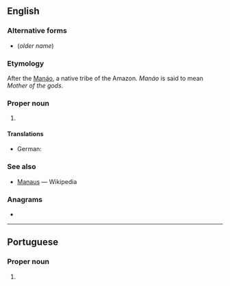 {{also|manaus}}
==English==

===Alternative forms===
* {{l|en|Manáos}} (''older name'')

===Etymology===
After the [[Manáo]], a native {{etyl|arw|en}} tribe of the Amazon. ''Manáo'' is said to mean ''Mother of the gods''.

===Proper noun===
{{en-proper noun}}

# {{place:Brazil/state capital|en|state=Amazonas}}

====Translations====
{{trans-top|capital of Amazonas}}
* German: {{t+|de|Manaus}}
{{trans-mid}}
{{trans-bottom}}

===See also===
* [[w:Manaus|Manaus]] — Wikipedia

===Anagrams===
* {{anagrams|en|Aumans|Umanas|samanu}}

----

==Portuguese==

===Proper noun===
{{pt-proper noun}}

# {{place:Brazil/state capital|pt|state=Amazonas}}
